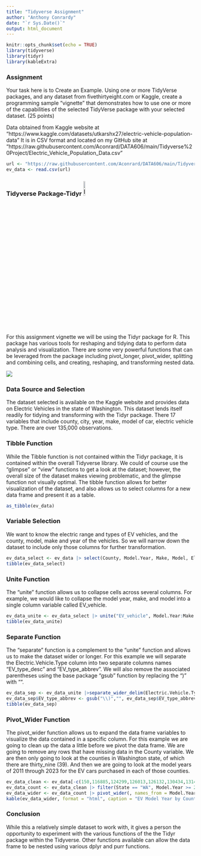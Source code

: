 ```yaml
---
title: "Tidyverse Assignment"
author: "Anthony Conrardy"
date: "`r Sys.Date()`"
output: html_document
---
```


```r
knitr::opts_chunk$set(echo = TRUE)
library(tidyverse)
library(tidyr)
library(kableExtra)
```

### Assignment
Your task here is to Create an Example.  Using one or more TidyVerse packages, and any dataset from fivethirtyeight.com or Kaggle, create a programming sample “vignette” that demonstrates how to use one or more of the capabilities of the selected TidyVerse package with your selected dataset. (25 points)

Data obtained from Kaggle website at "https://www.kaggle.com/datasets/utkarshx27/electric-vehicle-population-data"  It is in CSV format and located on my GitHub site at "https://raw.githubusercontent.com/Aconrard/DATA606/main/Tidyverse%20Project/Electric_Vehicle_Population_Data.csv"

```r
url <- "https://raw.githubusercontent.com/Aconrard/DATA606/main/Tidyverse%20Project/Electric_Vehicle_Population_Data.csv"
ev_data <- read.csv(url)
```

### Tidyverse Package-Tidyr ![Logo](C:/Users/para2/Documents/R_Working_Directory/tidyr_logo.png){width=10%}

For this assignment vignette we will be using the Tidyr package for R.  This package has various tools for reshaping and tidying data to perform data analysis and visualization.  There are some very powerful functions that can be leveraged from the package including pivot_longer, pivot_wider, splitting and combining cells, and creating, reshaping, and transforming nested data.  

![](C:/Users/para2/Documents/R_Working_Directory/tidyr-thumbs.png)

### Data Source and Selection

The dataset selected is available on the Kaggle website and provides data on Electric Vehicles in the state of Washington.  This dataset lends itself readily for tidying and transforming with the Tidyr package. There 17 variables that include county, city, year, make, model of car, electric vehicle type. There are over 135,000 observations.

### Tibble Function

While the Tibble function is not contained within the Tidyr package, it is contained within the overall Tidyverse library.  We could of course use the "glimpse" or "view" functions to get a look at the dataset; however, the overall size of the dataset makes viewing problematic, and the glimpse function not visually optimal.  The tibble function allows for better visualization of the dataset, and also allows us to select columns for a new data frame and present it as a table.

```r
as_tibble(ev_data)
```

### Variable Selection

We want to know the electric range and types of EV vehicles, and the county, model, make and year of the vehicles.  So we will narrow down the dataset to include only those columns for further transformation.

```r
ev_data_select <- ev_data |> select(County, Model.Year, Make, Model, Electric.Vehicle.Type, Electric.Range)
tibble(ev_data_select)
```

### Unite Function

The "unite" function allows us to collapse cells across several columns.  For example, we would like to collapse the model year, make, and model into a single column variable called EV_vehicle.
```r
ev_data_unite <- ev_data_select |> unite("EV_vehicle", Model.Year:Make:Model, sep = " ", na.rm = TRUE)
tibble(ev_data_unite)
```

### Separate Function

The "separate" function is a complement to the "unite" function and allows us to make the dataset wider or longer.  For this example we will separate the Electric.Vehicle.Type column into two separate columns names "EV_type_desc" and "EV_type_abbrev".  We will also remove the associated parentheses using the base package "gsub" function by replacing the ")" with "". 
```r
ev_data_sep <- ev_data_unite |>separate_wider_delim(Electric.Vehicle.Type, delim = "(", names = c("EV_type_desc", "EV_type_abbrev"))
ev_data_sep$EV_type_abbrev <- gsub("\\)","", ev_data_sep$EV_type_abbrev)
tibble(ev_data_sep)
```

### Pivot_Wider Function

The pivot_wider function allows us to expand the data frame variables to visualize the data contained in a specific column.  For this example we are going to clean up the data a little before we pivot the data frame.  We are going to remove any rows that have missing data in the County variable.  We are then only going to look at the counties in Washington state, of which there are thirty_nine (39).  And then we are going to look at the model years of 2011 through 2023 for the EV cars purchased in each of those counties.  

```r
ev_data_clean <- ev_data[-c(150,116885,124299,126013,126132,130434,131492,131587),]
ev_data_count <- ev_data_clean |> filter(State == "WA", Model.Year >= 2011 & Model.Year < 2024) |> group_by(County, Model.Year) |> summarise(count=n())
ev_data_wider <- ev_data_count |> pivot_wider(, names_from = Model.Year, values_from = count)
kable(ev_data_wider, format = "html", caption = "EV Model Year by County") |> kable_classic_2()
```

### Conclusion

While this a relatively simple dataset to work with, it gives a person the opportunity to experiment with the various functions of the the Tidyr package within the Tidyverse.  Other functions available can allow the data frame to be nested using various dplyr and purr functions. 
